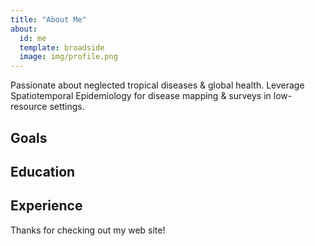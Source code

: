 ```yaml
---
title: "About Me"
about:
  id: me
  template: broadside
  image: img/profile.png
---
```


:::{#me}
Passionate about neglected tropical diseases & global health. Leverage Spatiotemporal Epidemiology for disease mapping & surveys in low-resource settings.

## Goals

## Education

## Experience

:::

Thanks for checking out my web site!
